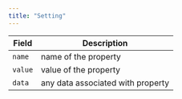 ---
title: "Setting"
---


| Field   | Description                       |
| ------- | --------------------------------- |
| `name`  | name of the property              |
| `value` | value of the property             |
| `data`  | any data associated with property |
